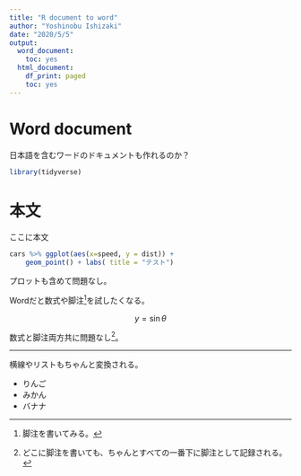 ```yaml
---
title: "R document to word"
author: "Yoshinobu Ishizaki"
date: "2020/5/5"
output:
  word_document:
    toc: yes
  html_document:
    df_print: paged
    toc: yes
---
```


# Word document

日本語を含むワードのドキュメントも作れるのか？

```r
library(tidyverse)
```

# 本文

ここに本文

```r
cars %>% ggplot(aes(x=speed, y = dist)) +
    geom_point() + labs( title = "テスト")
```

プロットも含めて問題なし。

Wordだと数式や脚注[^fn1]を試したくなる。

[^fn1]: 脚注を書いてみる。

$$
y = \sin \theta
$$

数式と脚注両方共に問題なし[^fn2]。

[^fn2]: どこに脚注を書いても、ちゃんとすべての一番下に脚注として記録される。

--- 

横線やリストもちゃんと変換される。

- りんご
- みかん
- バナナ



